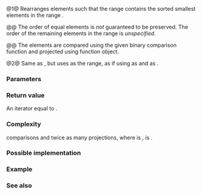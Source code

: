{{cpp/ranges/title|partial_sort}}
{{cpp/algorithm/ranges/navbar}}
{{dcl begin}}
{{dcl header|algorithm}}
{{dcl h|Call signature}}
{{dcl|since=c++20|num=1|1=
template&lt; std::random_access_iterator I, std::sentinel_for&lt;I&gt; S,
          class Comp = ranges::less, class Proj = std::identity &gt;
requires std::sortable&lt;I, Comp, Proj&gt;
constexpr I
    partial_sort( I first, I middle, S last, Comp comp = {}, Proj proj = {} );
}}
{{dcl|since=c++20|num=2|1=
template&lt; ranges::random_access_range R,
          class Comp = ranges::less, class Proj = std::identity &gt;
requires std::sortable&lt;ranges::iterator_t&lt;R&gt;, Comp, Proj&gt;
constexpr ranges::borrowed_iterator_t&lt;R&gt;
    partial_sort( R&amp;&amp; r, ranges::iterator_t&lt;R&gt; middle, Comp comp = {},
                  Proj proj = {} );
}}
{{dcl end}}

@1@ Rearranges elements such that the range {{range|first|middle}} contains the sorted {{c|middle - first}} smallest elements in the range {{range|first|last}}.

@@ The order of equal elements is ''not'' guaranteed to be preserved. The order of the remaining elements in the range {{range|middle|last}} is ''unspecified''.

@@ The elements are compared using the given binary comparison function {{c|comp}} and projected using {{c|proj}} function object.

@2@ Same as {{v|1}}, but uses {{c|r}} as the range, as if using {{c|ranges::begin(r)}} as {{c|first}} and {{c|ranges::end(r)}} as {{c|last}}.

{{cpp/ranges/niebloid}}

===Parameters===
{{par begin}}
{{par|first, last|iterator-sentinel defining the range to sort}}
{{par|r|the range to sort}}
{{par|middle|the iterator defining the last element to be sorted}}
{{par|comp|comparator to apply to the projected elements}}
{{par|proj|projection to apply to the elements}}
{{par end}}

===Return value===
An iterator equal to {{c|last}}.

===Complexity===
{{mathjax-or|\(\scriptsize \mathcal{O}(N\cdot\log{(M)})\)|𝓞(N&amp;middot;log(M))}} comparisons and twice as many projections, where {{mathjax-or|\(\scriptsize N\)|N}} is {{c|ranges::distance(first, last)}}, {{mathjax-or|\(\scriptsize M\)|M}} is {{c|ranges::distance(first, middle)}}.

===Possible implementation===
{{eq fun|1=
struct partial_sort_fn
{
    template&lt;std::random_access_iterator I, std::sentinel_for&lt;I&gt; S,
             class Comp = ranges::less, class Proj = std::identity&gt;
    requires std::sortable&lt;I, Comp, Proj&gt;
    constexpr I
        operator()(I first, I middle, S last, Comp comp = {}, Proj proj = {}) const
    {
        if (first == middle)
            return ranges::next(first, last);
        ranges::make_heap(first, middle, comp, proj);
        auto it {middle};
        for (; it != last; ++it)
        {
            if (std::invoke(comp, std::invoke(proj, *it), std::invoke(proj, *first)))
            {
                ranges::pop_heap(first, middle, comp, proj);
                ranges::iter_swap(middle - 1, it);
                ranges::push_heap(first, middle, comp, proj);
            }
        }
        ranges::sort_heap(first, middle, comp, proj);
        return it;
    }

    template&lt;ranges::random_access_range R, class Comp = ranges::less,
             class Proj = std::identity&gt;
    requires std::sortable&lt;ranges::iterator_t&lt;R&gt;, Comp, Proj&gt;
    constexpr ranges::borrowed_iterator_t&lt;R&gt;
        operator()(R&amp;&amp; r, ranges::iterator_t&lt;R&gt; middle, Comp comp = {}, Proj proj = {}) const
    {
        return (*this)(ranges::begin(r), std::move(middle), ranges::end(r),
                       std::move(comp), std::move(proj));
    }
};

inline constexpr partial_sort_fn partial_sort {};
}}

===Example===
{{example|code=
#include &lt;algorithm&gt;
#include &lt;functional&gt;
#include &lt;iostream&gt;
#include &lt;string&gt;
#include &lt;vector&gt;

void print(const auto&amp; v)
{
    for (const char e : v)
        std::cout &lt;&lt; e &lt;&lt; ' ';
    std::cout &lt;&lt; '\n';
}

void underscore(int n)
{
    while (n-- &gt; 0)
        std::cout &lt;&lt; "^ ";
    std::cout &lt;&lt; '\n';
}

int main()
{
    static_assert('A' &lt; 'a');
    std::vector&lt;char&gt; v {'x', 'P', 'y', 'C', 'z', 'w', 'P', 'o'};
    print(v);
    const int m {3};
    std::ranges::partial_sort(v, v.begin() + m);
    print(v), underscore(m);

    static_assert('1' &lt; 'a');
    std::string s {"3a1b41c5"};
    print(s);
    std::ranges::partial_sort(s.begin(), s.begin() + m, s.end(), std::greater {});
    print(s), underscore(m);
}
|output=
x P y C z w P o
C P P y z x w o
^ ^ ^
3 a 1 b 4 1 c 5
c b a 1 3 1 4 5
^ ^ ^
}}

===See also===
{{dsc begin}}
{{dsc inc|cpp/algorithm/ranges/dsc partial_sort_copy}}
{{dsc inc|cpp/algorithm/ranges/dsc sort}}
{{dsc inc|cpp/algorithm/ranges/dsc stable_sort}}
{{dsc inc|cpp/algorithm/ranges/dsc nth_element}}
{{dsc inc|cpp/algorithm/ranges/dsc make_heap}}
{{dsc inc|cpp/algorithm/ranges/dsc pop_heap}}
{{dsc inc|cpp/algorithm/ranges/dsc push_heap}}
{{dsc inc|cpp/algorithm/ranges/dsc sort_heap}}
{{dsc inc|cpp/algorithm/dsc partial_sort}}
{{dsc end}}

{{langlinks|de|es|fr|it|ja|pt|ru|zh}}